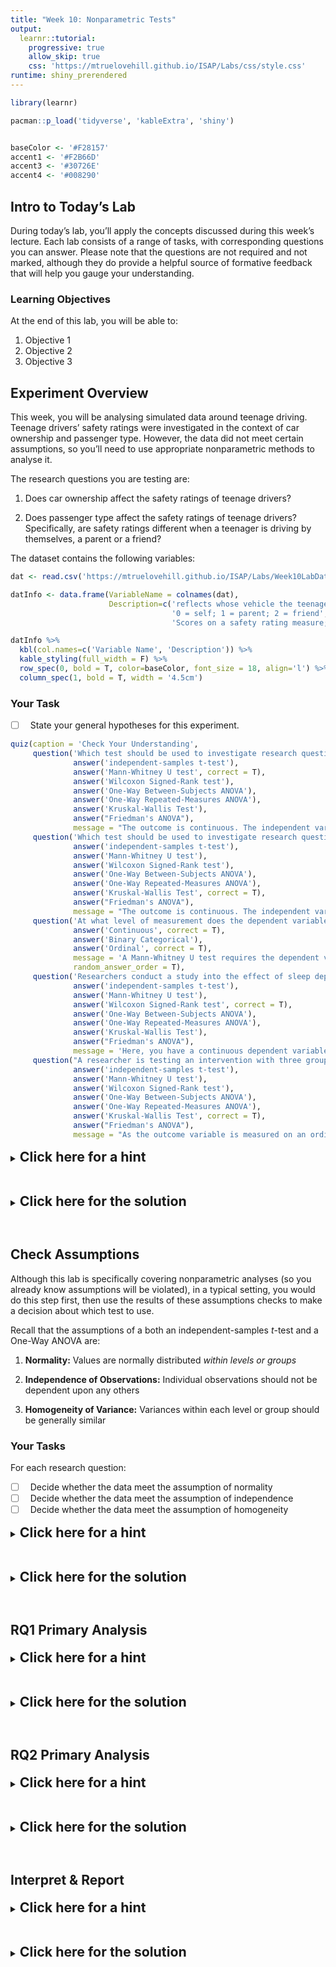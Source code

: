 ```yaml
---
title: "Week 10: Nonparametric Tests"
output:
  learnr::tutorial:
    progressive: true
    allow_skip: true
    css: 'https://mtruelovehill.github.io/ISAP/Labs/css/style.css'
runtime: shiny_prerendered
---
```


```r
library(learnr)

pacman::p_load('tidyverse', 'kableExtra', 'shiny')


baseColor <- '#F28157'
accent1 <- '#F2B66D'
accent3 <- '#30726E'
accent4 <- '#008290'
```


## Intro to Today's Lab

During today's lab, you'll apply the concepts discussed during this week's lecture. Each lab consists of a range of tasks, with corresponding questions you can answer. Please note that the questions are not required and not marked, although they do provide a helpful source of formative feedback that will help you gauge your understanding. 

### Learning Objectives
At the end of this lab, you will be able to:

1. Objective 1
2. Objective 2
3. Objective 3

## Experiment Overview

This week, you will be analysing simulated data around teenage driving. Teenage drivers' safety ratings were investigated in the context of car ownership and passenger type. However, the data did not meet certain assumptions, so you'll need to use appropriate nonparametric methods to analyse it.

The research questions you are testing are:

1. Does car ownership affect the safety ratings of teenage drivers?

2. Does passenger type affect the safety ratings of teenage drivers? Specifically, are safety ratings different when a teenager is driving by themselves, a parent or a friend?

The dataset contains the following variables:

```r
dat <- read.csv('https://mtruelovehill.github.io/ISAP/Labs/Week10LabData.csv')

datInfo <- data.frame(VariableName = colnames(dat),
                      Description=c('reflects whose vehicle the teenager primarily uses; 0 = parent; 1 = own',
                                    '0 = self; 1 = parent; 2 = friend',
                                    'Scores on a safety rating measure; values may range between 0-100'))

datInfo %>%
  kbl(col.names=c('Variable Name', 'Description')) %>%
  kable_styling(full_width = F) %>%
  row_spec(0, bold = T, color=baseColor, font_size = 18, align='l') %>%
  column_spec(1, bold = T, width = '4.5cm')
```

### Your Task

<div class="nobullet">
+ [ ] $\ $ State your general hypotheses for this experiment.
</div>


```r
quiz(caption = 'Check Your Understanding',
     question('Which test should be used to investigate research question 1?',
              answer('independent-samples t-test'),
              answer('Mann-Whitney U test', correct = T),
              answer('Wilcoxon Signed-Rank test'),
              answer('One-Way Between-Subjects ANOVA'),
              answer('One-Way Repeated-Measures ANOVA'),
              answer('Kruskal-Wallis Test'),
              answer("Friedman's ANOVA"),
              message = "The outcome is continuous. The independent variable is a binary categorical variable (own vehicle or parent's vehicle). Normally, an independent-samples t-test would be used to compare the means of two independent groups, but since the data violate assumptions, a Mann-Whitney U test would be more appropriate."),
     question('Which test should be used to investigate research question 2?',
              answer('independent-samples t-test'),
              answer('Mann-Whitney U test'),
              answer('Wilcoxon Signed-Rank test'),
              answer('One-Way Between-Subjects ANOVA'),
              answer('One-Way Repeated-Measures ANOVA'),
              answer('Kruskal-Wallis Test', correct = T),
              answer("Friedman's ANOVA"),
              message = "The outcome is continuous. The independent variable is a categorical variable with three levels. Normally, a One-Way Between-Subjects ANOVA would be used to compare the mean of three independent groups, but since the data violate assumptions, a Kruskal-Wallis test would be more appropriate."),
     question('At what level of measurement does the dependent variable need to be for a Mann-Whitney U test? Please select any that apply.',
              answer('Continuous', correct = T),
              answer('Binary Categorical'),
              answer('Ordinal', correct = T),
              message = 'A Mann-Whitney U test requires the dependent variable to be either ordinal or continuous.',
              random_answer_order = T),
     question('Researchers conduct a study into the effect of sleep deprivation on speed of processing in a driving simulator. They ask participants to complete a 15 minute driving simulation task. At the end of the task, they ask the participants a series of questions about the events in the simulation. Participants are given a continuous score that reflects the number of questions they answer correctly. The participants then spend the night in a room controlled by the research team where they are limited to three hours sleep. The next day, they complete the same task and get a second score. The team want to consider the difference in these scores. However, when they check the data, they see that there is a ceiling effect in the first test, leading to a normality violation. Which test is most appropriate?',
              answer('independent-samples t-test'),
              answer('Mann-Whitney U test'),
              answer('Wilcoxon Signed-Rank test', correct = T),
              answer('One-Way Between-Subjects ANOVA'),
              answer('One-Way Repeated-Measures ANOVA'),
              answer('Kruskal-Wallis Test'),
              answer("Friedman's ANOVA"),
              message = 'Here, you have a continuous dependent variable (score). As the same sample provides responses at both timepoints, this is a repeated-measures design with two groups (pre and post sleep-deprivation). However, the data violate assumptions, so a nonparametric test should be used. A Wilcoxon Signed-Rank test would be appropriate here.'),
     question("A researcher is testing an intervention with three groups of children - those with ADHD, those with conduct disorder, and those with oppositional defiance disorder. Her outcome variable is a 5-level Likert style measure. Which of the following statistical tests should she use to analyse her results?",
              answer('independent-samples t-test'),
              answer('Mann-Whitney U test'),
              answer('Wilcoxon Signed-Rank test'),
              answer('One-Way Between-Subjects ANOVA'),
              answer('One-Way Repeated-Measures ANOVA'),
              answer('Kruskal-Wallis Test', correct = T),
              answer("Friedman's ANOVA"),
              message = "As the outcome variable is measured on an ordinal scale, a parametric test is not appropriate. The researcher is comparing 3 independent groups, so a Kruskal-Wallis test should be used."))
```

<div class="container">
<details><summary><span style = "font-weight: bold; font-size: 16pt"> Click here for a hint </span></summary>

Although you will be using nonparametric measures, your general hypotheses will be consistent with those of the corresponding parametric test.

</details>
</div>
</br>

<div class="container">
<details><summary><span style = "font-weight: bold; font-size: 16pt"> Click here for the solution </span></summary>

1. Teenagers will drive more safely when they are driving a parent's car compared to when they are driving their own car.

2. Passenger type will affect teenage drivers' safety ratings. Specifically, teenagers will drive more safely when they are driving with their parent as compared to when they are driving by themselves or with a friend.

</details>
</div>
</br>


## Check Assumptions

Although this lab is specifically covering nonparametric analyses (so you already know assumptions will be violated), in a typical setting, you would do this step first, then use the results of these assumptions checks to make a decision about which test to use.

Recall that the assumptions of a both an independent-samples $t$-test and a One-Way ANOVA are:

(1) **Normality:** Values are normally distributed *within levels or groups*

(2) **Independence of Observations:** Individual observations should not be dependent upon any others

(3) **Homogeneity of Variance:** Variances within each level or group should be generally similar


### Your Tasks

For each research question:

<div class="nobullet">
+ [ ] $\ $ Decide whether the data meet the assumption of normality
+ [ ] $\ $ Decide whether the data meet the assumption of independence
+ [ ] $\ $ Decide whether the data meet the assumption of homogeneity
</div>


<div class="container">
<details><summary><span style = "font-weight: bold; font-size: 16pt"> Click here for a hint </span></summary>

HINT

</details>
</div>
</br>

<div class="container">
<details><summary><span style = "font-weight: bold; font-size: 16pt"> Click here for the solution </span></summary>

SOLUTION

</details>
</div>
</br>

## RQ1 Primary Analysis

<div class="container">
<details><summary><span style = "font-weight: bold; font-size: 16pt"> Click here for a hint </span></summary>

HINT

</details>
</div>
</br>

<div class="container">
<details><summary><span style = "font-weight: bold; font-size: 16pt"> Click here for the solution </span></summary>

SOLUTION

</details>
</div>
</br>

## RQ2 Primary Analysis

<div class="container">
<details><summary><span style = "font-weight: bold; font-size: 16pt"> Click here for a hint </span></summary>

HINT

</details>
</div>
</br>

<div class="container">
<details><summary><span style = "font-weight: bold; font-size: 16pt"> Click here for the solution </span></summary>

SOLUTION

</details>
</div>
</br>

## Interpret & Report

<div class="container">
<details><summary><span style = "font-weight: bold; font-size: 16pt"> Click here for a hint </span></summary>

HINT

</details>
</div>
</br>

<div class="container">
<details><summary><span style = "font-weight: bold; font-size: 16pt"> Click here for the solution </span></summary>

SOLUTION

</details>
</div>
</br>

